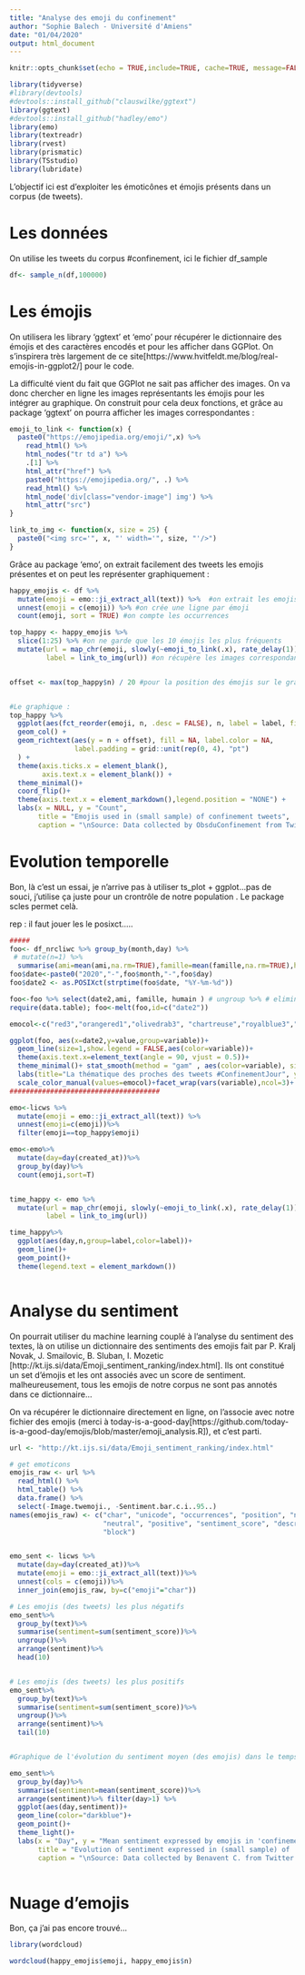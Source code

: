 ```yaml
---
title: "Analyse des emoji du confinement"
author: "Sophie Balech - Université d'Amiens"
date: "01/04/2020"
output: html_document
---
```


```r
knitr::opts_chunk$set(echo = TRUE,include=TRUE, cache=TRUE, message=FALSE,warning=FALSE)

library(tidyverse)
#library(devtools)
#devtools::install_github("clauswilke/ggtext")
library(ggtext)
#devtools::install_github("hadley/emo")
library(emo)
library(textreadr)
library(rvest)
library(prismatic)
library(TSstudio)
library(lubridate)

```

L'objectif ici est d'exploiter les émoticônes et émojis présents dans un corpus (de tweets).

# Les données

On utilise les tweets du corpus #confinement, ici le fichier df_sample

```r
df<- sample_n(df,100000)
```


# Les émojis
On utilisera les library 'ggtext' et 'emo' pour récupérer le dictionnaire des émojis et des caractères encodés et pour les afficher dans GGPlot. On s'inspirera très largement de ce site[https://www.hvitfeldt.me/blog/real-emojis-in-ggplot2/] pour le code.

La difficulté vient du fait que GGPlot ne sait pas afficher des images. On va donc chercher en ligne les images représentants les émojis pour les intégrer au graphique. On construit pour cela deux fonctions, et grâce au package 'ggtext' on pourra afficher les images correspondantes :

```r

emoji_to_link <- function(x) {
  paste0("https://emojipedia.org/emoji/",x) %>%
    read_html() %>%
    html_nodes("tr td a") %>%
    .[1] %>%
    html_attr("href") %>%
    paste0("https://emojipedia.org/", .) %>%
    read_html() %>%
    html_node('div[class="vendor-image"] img') %>%
    html_attr("src")
}

link_to_img <- function(x, size = 25) {
  paste0("<img src='", x, "' width='", size, "'/>")
}

```

Grâce au package 'emo', on extrait facilement des tweets les emojis présentes et on peut les représenter graphiquement :

```r
happy_emojis <- df %>%
  mutate(emoji = emo::ji_extract_all(text)) %>%  #on extrait les emojis sous forme de liste
  unnest(emoji = c(emoji)) %>% #on crée une ligne par émoji
  count(emoji, sort = TRUE) #on compte les occurrences

top_happy <- happy_emojis %>%
  slice(1:25) %>% #on ne garde que les 10 émojis les plus fréquents
  mutate(url = map_chr(emoji, slowly(~emoji_to_link(.x), rate_delay(1))),
         label = link_to_img(url)) #on récupère les images correspondantes en ligne


offset <- max(top_happy$n) / 20 #pour la position des émojis sur le graphique


#Le graphique :
top_happy %>%
  ggplot(aes(fct_reorder(emoji, n, .desc = FALSE), n, label = label, fill=label)) +
  geom_col() +
  geom_richtext(aes(y = n + offset), fill = NA, label.color = NA,
                label.padding = grid::unit(rep(0, 4), "pt")
  ) +
  theme(axis.ticks.x = element_blank(),
        axis.text.x = element_blank()) +
  theme_minimal()+
  coord_flip()+
  theme(axis.text.x = element_markdown(),legend.position = "NONE") +
  labs(x = NULL, y = "Count", 
       title = "Emojis used in (small sample) of confinement tweets",
       caption = "\nSource: Data collected by ObsduConfinement from Twitter's REST API via rtweet")


```



# Evolution temporelle

Bon, là c'est un essai, je n'arrive pas à utiliser ts_plot + ggplot...pas de souci, j'utilise ça juste pour un crontrôle de notre population . Le package scles permet celà.

rep : il faut jouer les le posixct.....

```r
#####
foo<- df_nrcliwc %>% group_by(month,day) %>% 
 # mutate(n=1) %>%   
  summarise(ami=mean(ami,na.rm=TRUE),famille=mean(famille,na.rm=TRUE),humain=mean(humain,na.rm=TRUE))
foo$date<-paste0("2020","-",foo$month,"-",foo$day)
foo$date2 <- as.POSIXct(strptime(foo$date, "%Y-%m-%d"))

foo<-foo %>% select(date2,ami, famille, humain ) # ungroup %>% # eliminated
require(data.table); foo<-melt(foo,id=c("date2"))

emocol<-c("red3","orangered1","olivedrab3", "chartreuse","royalblue3","green4","yellow","purple3") #en respectant des codes mais il faudra adoucir.

ggplot(foo, aes(x=date2,y=value,group=variable))+
  geom_line(size=1,show.legend = FALSE,aes(color=variable))+
  theme(axis.text.x=element_text(angle = 90, vjust = 0.5))+ 
  theme_minimal()+ stat_smooth(method = "gam" , aes(color=variable), size=1.5)+
  labs(title="La thématique des proches des tweets #ConfinementJour", y="Intensité moyenne (par 24h)",x=NULL,caption= " \nSource: Data collected by Benavent C. \n from Twitter's REST API via rtweet \n and processed with Liwc & tidyverse \n=911959")+  
  scale_color_manual(values=emocol)+facet_wrap(vars(variable),ncol=3)+  scale_x_datetime(date_breaks = "1 day", labels = scales::label_date_short())
#####################################

emo<-licws %>%
  mutate(emoji = emo::ji_extract_all(text)) %>%
  unnest(emoji=c(emoji))%>%
  filter(emoji==top_happy$emoji)

emo<-emo%>%
  mutate(day=day(created_at))%>%
  group_by(day)%>%
  count(emoji,sort=T)


time_happy <- emo %>%
  mutate(url = map_chr(emoji, slowly(~emoji_to_link(.x), rate_delay(1))),
         label = link_to_img(url))

time_happy%>%
  ggplot(aes(day,n,group=label,color=label))+
  geom_line()+
  geom_point()+
  theme(legend.text = element_markdown())



```

# Analyse du sentiment

On pourrait utiliser du machine learning couplé à l'analyse du sentiment des textes, là on utilise un dictionnaire des sentiments des emojis fait par P. Kralj Novak, J. Smailovic, B. Sluban, I. Mozetic [http://kt.ijs.si/data/Emoji_sentiment_ranking/index.html]. Ils ont constitué un set d'émojis et les ont associés avec un score de sentiment. malheureusement, tous les emojis de notre corpus ne sont pas annotés dans ce dictionnaire...

On va récupérer le dictionnaire directement en ligne, on l'associe avec notre fichier des emojis (merci à today-is-a-good-day[https://github.com/today-is-a-good-day/emojis/blob/master/emoji_analysis.R]), et c'est parti.

```r

url <- "http://kt.ijs.si/data/Emoji_sentiment_ranking/index.html"

# get emoticons
emojis_raw <- url %>%
  read_html() %>%
  html_table() %>%
  data.frame() %>%
  select(-Image.twemoji., -Sentiment.bar.c.i..95..)
names(emojis_raw) <- c("char", "unicode", "occurrences", "position", "negative", 
                       "neutral", "positive", "sentiment_score", "description", 
                       "block")


emo_sent <- licws %>%
  mutate(day=day(created_at))%>%
  mutate(emoji = emo::ji_extract_all(text))%>%
  unnest(cols = c(emoji))%>%
  inner_join(emojis_raw, by=c("emoji"="char"))

# Les emojis (des tweets) les plus négatifs
emo_sent%>%
  group_by(text)%>%
  summarise(sentiment=sum(sentiment_score))%>%
  ungroup()%>%
  arrange(sentiment)%>%
  head(10)


# Les emojis (des tweets) les plus positifs
emo_sent%>%
  group_by(text)%>%
  summarise(sentiment=sum(sentiment_score))%>%
  ungroup()%>%
  arrange(sentiment)%>%
  tail(10)


#Graphique de l'évolution du sentiment moyen (des emojis) dans le temps

emo_sent%>%
  group_by(day)%>%
  summarise(sentiment=mean(sentiment_score))%>%
  arrange(sentiment)%>% filter(day>1) %>%
  ggplot(aes(day,sentiment))+
  geom_line(color="darkblue")+
  geom_point()+
  theme_light()+
  labs(x = "Day", y = "Mean sentiment expressed by emojis in 'confinement' tweets", 
       title = "Evolution of sentiment expressed in (small sample) of 'confinement' tweets",
       caption = "\nSource: Data collected by Benavent C. from Twitter's REST API via rtweet")
  

```

# Nuage d'emojis

Bon, ça j'ai pas encore trouvé...

```r

library(wordcloud)

wordcloud(happy_emojis$emoji, happy_emojis$n)

```

